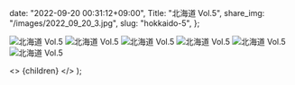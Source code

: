 
  date: "2022-09-20 00:31:12+09:00",
  Title: "北海道 Vol.5",
  share_img: "/images/2022_09_20_3.jpg",
  slug: "hokkaido-5",
};

![北海道 Vol.5](/images/2022_09_20_1.jpg)
![北海道 Vol.5](/images/2022_09_20_2.jpg)
![北海道 Vol.5](/images/2022_09_20_3.jpg)
![北海道 Vol.5](/images/2022_09_20_4.jpg)
![北海道 Vol.5](/images/2022_09_20_5.jpg)
![北海道 Vol.5](/images/2022_09_20_6.jpg)

  <>
    <Head>
      <title>{meta.Title} | 異郷好実</title>
    </Head>
    <PostLayout meta={meta}>{children}</PostLayout>
  </>
);
